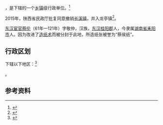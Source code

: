 {{中国乡级行政区|61/07/23/103/000}}

'''{{PAGENAMEBASE}}'''，是{{PRC admin/fullname|61/07/23/103/000|3}}下辖的一个[[乡镇|乡镇]]级行政单位。<ref>{{PRC admin/ref sgc|{{PRC admin/parent|61/07/23/103/000}}}}</ref>

2015年，陕西省民政厅批复同意撤销[[长溪镇|长溪镇]]，并入龙亭镇<ref>{{Cite web |url=http://shaanxi.mca.gov.cn/article/mzyw1/201507/20150700841888.shtml |title=陕西省民政厅关于陕西省乡镇行政区划调整的公告 |access-date=2017-09-14 |archive-url=https://web.archive.org/web/20170914220400/http://shaanxi.mca.gov.cn/article/mzyw1/201507/20150700841888.shtml |archive-date=2017-09-14 |dead-url=yes }}</ref>。

[[东汉|东汉]][[宦官|宦官]][[蔡伦|蔡伦]]（61年—121年）字敬仲，汉族，[[东汉|东汉]][[桂阳郡|桂阳郡]]人，今隶属[[湖南省|湖南省]][[耒阳市|耒阳市]]人。因为改进了[[造纸术|造纸术]]而被分封于此地，所造纸张被誉为“蔡侯纸”。

== 行政区划 ==

{{PAGENAMEBASE}}下辖以下地区：<ref>{{PRC admin/ref sgc|61/07/23/103/000}}</ref>

{{PRC admin/children|61/07/23/103/000}}。

== 参考资料 ==

{{reflist}}

{{行政区划小作品}}
{{PRC admin/navcat|61/07/23/103/000}}